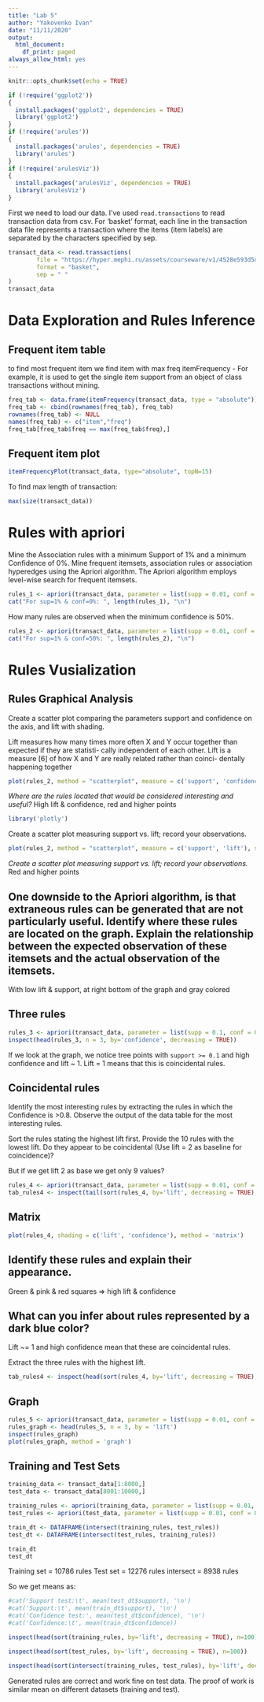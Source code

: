 ```yaml
---
title: "Lab 5"
author: "Yakovenko Ivan"
date: "11/11/2020"
output:
  html_document:
    df_print: paged
always_allow_html: yes
---
```


```r
knitr::opts_chunk$set(echo = TRUE)
```

```r
if (!require('ggplot2'))
{
  install.packages('ggplot2', dependencies = TRUE)
  library('ggplot2')
}
if (!require('arules'))
{
  install.packages('arules', dependencies = TRUE)
  library('arules')
}
if (!require('arulesViz'))
{
  install.packages('arulesViz', dependencies = TRUE)
  library('arulesViz')
}
```
First we need to load our data. I've used `read.transactions` to read transaction data from csv.
For ‘basket’ format, each line in the transaction data file represents a transaction where the items (item labels) are separated by the characters specified by sep.


```r
transact_data <- read.transactions(
        file = "https://hyper.mephi.ru/assets/courseware/v1/4528e593d5d574a075e15cab1da2383b/asset-v1:MEPhIx+CS712DS+2020Fall+type@asset+block/AssociationRules.csv",
        format = "basket",
        sep = " "
)
transact_data
```
# Data Exploration and Rules Inference
## Frequent item table

to find most frequent item we find item with max freq
itemFrequency - For example, it is used to get the single item support from an object of class transactions without mining.

```r
freq_tab <- data.frame(itemFrequency(transact_data, type = "absolute"))
freq_tab <- cbind(rownames(freq_tab), freq_tab)
rownames(freq_tab) <- NULL
names(freq_tab) <- c("item","freq")
freq_tab[freq_tab$freq == max(freq_tab$freq),]
```

## Frequent item plot
```r
itemFrequencyPlot(transact_data, type="absolute", topN=15)
```

To find max length of transaction:

```r
max(size(transact_data))
```

# Rules with apriori

Mine the Association rules with a minimum Support of 1% and a minimum Confidence of 0%.
Mine frequent itemsets, association rules or association hyperedges using the Apriori algorithm. The Apriori algorithm employs level-wise search for frequent itemsets.



```r
rules_1 <- apriori(transact_data, parameter = list(supp = 0.01, conf = 0.0, target = "rules"))
cat("For sup=1% & conf=0%: ", length(rules_1), "\n")
```

How many rules are observed when the minimum confidence is 50%.

```r
rules_2 <- apriori(transact_data, parameter = list(supp = 0.01, conf = 0.5, target = "rules"))
cat("For sup=1% & conf=50%: ", length(rules_2), "\n")
```


# Rules Vusialization
## Rules Graphical Analysis

Create a scatter plot comparing the parameters support and confidence on the axis, and lift with shading.

Lift measures how many times more often X and Y occur together than expected if they are statisti- cally independent of each other. Lift is a measure [6] of how X and Y are really related rather than coinci- dentally happening together 

```r
plot(rules_2, method = "scatterplot", measure = c('support', 'confidence'), shading = 'lift', jitter = 0, engine = "htmlwidget")
```

*Where are the rules located that would be considered interesting and useful?*
High lift & confidence, red and higher points

```r
library('plotly')
```

Create a scatter plot measuring support vs. lift; record your observations.

```r
plot(rules_2, method = "scatterplot", measure = c('support', 'lift'), shading = 'confidence', jitter = 0, engine = "plotly")
```

*Create a scatter plot measuring support vs. lift; record your observations.*
Red and higher points

##  One downside to the Apriori algorithm, is that extraneous rules can be generated that are not particularly useful.  Identify where these rules are located on the graph.  Explain the relationship between the expected observation of these itemsets and the actual observation of the itemsets.  
With low lift & support, at right bottom of the graph and gray colored

## Three rules


```r
rules_3 <- apriori(transact_data, parameter = list(supp = 0.1, conf = 0.0, target = "rules"))
inspect(head(rules_3, n = 3, by='confidence', decreasing = TRUE))
```

If we look at the graph, we notice tree points with `support >= 0.1` and high confidence and lift ~ 1.
Lift = 1 means that this is coincidental rules.

## Coincidental rules
Identify the most interesting rules by extracting the rules in which the Confidence is >0.8. Observe the output of the data table for the most interesting rules.

Sort the rules stating the highest lift first. Provide the 10 rules with the lowest lift. Do they appear to be coincidental (Use lift = 2 as baseline for coincidence)? 

But if we get lift 2 as base we get only 9 values?
```r
rules_4 <- apriori(transact_data, parameter = list(supp = 0.01, conf = 0.8, target = "rules"))
tab_rules4 <- inspect(tail(sort(rules_4, by='lift', decreasing = TRUE), n=10))
```


## Matrix
```r
plot(rules_4, shading = c('lift', 'confidence'), method = 'matrix')
```

## Identify these rules and explain their appearance. 
Green & pink & red squares => high lift & confidence

## What can you infer about rules represented by a dark blue color?
Lift ~= 1 and high confidence mean that these are coincidental rules.

Extract the three rules with the highest lift.
```r
tab_rules4 <- inspect(head(sort(rules_4, by='lift', decreasing = TRUE), n=3))
```

## Graph

```r
rules_5 <- apriori(transact_data, parameter = list(supp = 0.01, conf = 0.5, target = "rules"))
rules_graph <- head(rules_5, n = 3, by = 'lift')
inspect(rules_graph)
plot(rules_graph, method = 'graph')
```


## Training and Test Sets

```r
training_data <- transact_data[1:8000,]
test_data <- transact_data[8001:10000,]

training_rules <- apriori(training_data, parameter = list(supp = 0.01, conf = 0.1, target = "rules"))
test_rules <- apriori(test_data, parameter = list(supp = 0.01, conf = 0.1, target = "rules"))
```

```r
train_dt <- DATAFRAME(intersect(training_rules, test_rules))
test_dt <- DATAFRAME(intersect(test_rules, training_rules))

train_dt
test_dt
```

Training set = 10786 rules
Test set = 12276 rules 
intersect = 8938 rules

So we get means as:

```r
#cat('Support test:\t', mean(test_dt$support), '\n')
#cat('Support:\t', mean(train_dt$support), '\n')
#cat('Confidence test:', mean(test_dt$confidence), '\n')
#cat('Confidence:\t', mean(train_dt$confidence))

inspect(head(sort(training_rules, by='lift', decreasing = TRUE), n=100))
```
```r
inspect(head(sort(test_rules, by='lift', decreasing = TRUE), n=100))
```


```r
inspect(head(sort(intersect(training_rules, test_rules), by='lift', decreasing = TRUE), n=10))
```

Generated rules are correct and work fine on test data. The proof of work is similar mean on different datasets (training and test).
